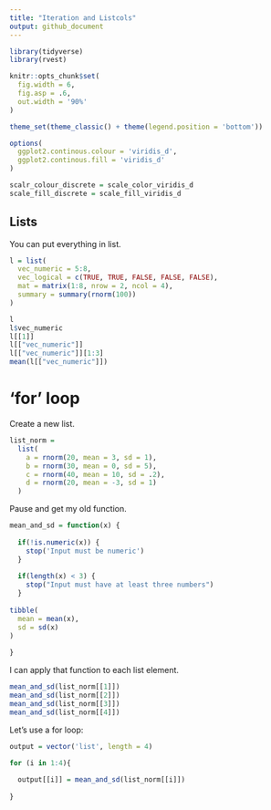 ```yaml
---
title: "Iteration and Listcols"
output: github_document
---
```


```r
library(tidyverse)
library(rvest)

knitr::opts_chunk$set(
  fig.width = 6,
  fig.asp = .6,
  out.width = '90%'
)

theme_set(theme_classic() + theme(legend.position = 'bottom'))

options(
  ggplot2.continous.colour = 'viridis_d',
  ggplot2.continous.fill = 'viridis_d'
)

scalr_colour_discrete = scale_color_viridis_d
scale_fill_discrete = scale_fill_viridis_d
```

## Lists 

You can put everything in list.

```r
l = list(
  vec_numeric = 5:8,
  vec_logical = c(TRUE, TRUE, FALSE, FALSE, FALSE),
  mat = matrix(1:8, nrow = 2, ncol = 4),
  summary = summary(rnorm(100))
)
```

```r
l
l$vec_numeric
l[[1]]
l[["vec_numeric"]]
l[["vec_numeric"]][1:3]
mean(l[["vec_numeric"]])
```

# 'for' loop

Create a new list.

```r
list_norm = 
  list(
    a = rnorm(20, mean = 3, sd = 1),
    b = rnorm(30, mean = 0, sd = 5),
    c = rnorm(40, mean = 10, sd = .2),
    d = rnorm(20, mean = -3, sd = 1)
  )
```

Pause and get my old function.

```r
mean_and_sd = function(x) {
  
  if(!is.numeric(x)) {
    stop('Input must be numeric')
  }
  
  if(length(x) < 3) {
    stop("Input must have at least three numbers")
  }
  
tibble(
  mean = mean(x),
  sd = sd(x)
)
  
}
```

I can apply that function to each list element.

```r
mean_and_sd(list_norm[[1]])
mean_and_sd(list_norm[[2]])
mean_and_sd(list_norm[[3]])
mean_and_sd(list_norm[[4]])
```

Let's use a for loop:

```r
output = vector('list', length = 4)

for (i in 1:4){
  
  output[[i]] = mean_and_sd(list_norm[[i]])
  
}
```


